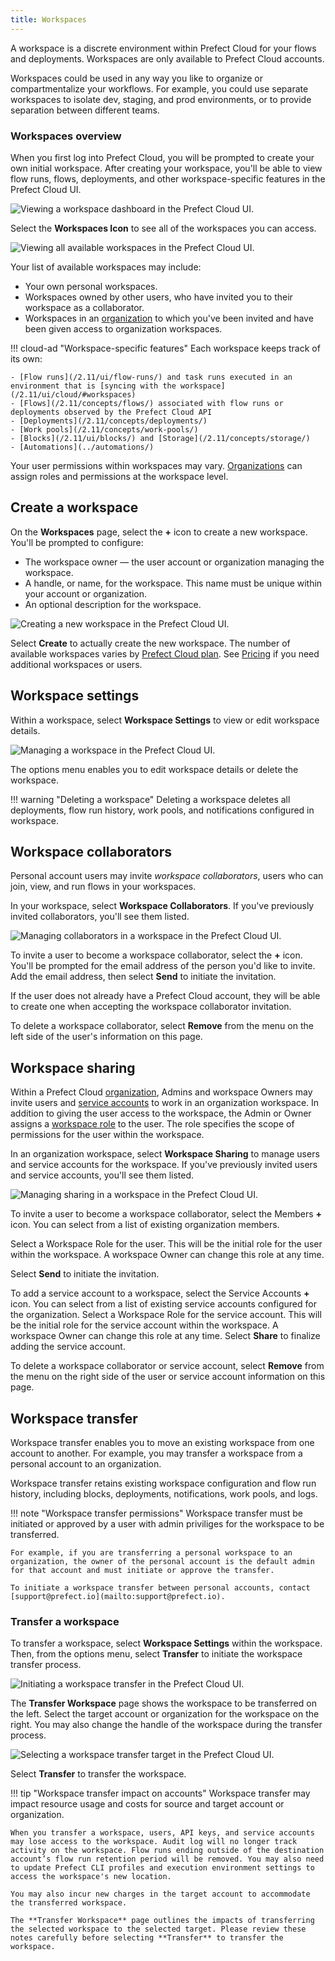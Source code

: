 ```yaml
---
title: Workspaces
---
```



A workspace is a discrete environment within Prefect Cloud for your flows and deployments. Workspaces are only available to Prefect Cloud accounts.

Workspaces could be used in any way you like to organize or compartmentalize your workflows. For example, you could use separate workspaces to isolate dev, staging, and prod environments, or to provide separation between different teams.

### Workspaces overview

When you first log into Prefect Cloud, you will be prompted to create your own initial workspace. After creating your workspace, you'll be able to view flow runs, flows, deployments, and other workspace-specific features in the Prefect Cloud UI.

![Viewing a workspace dashboard in the Prefect Cloud UI.](/2.11/img/ui/cloud-new-workspace.png)

Select the **Workspaces Icon** to see all of the workspaces you can access. 

![Viewing all available workspaces in the Prefect Cloud UI.](/2.11/img/ui/all-workspaces.png)

Your list of available workspaces may include:

- Your own personal workspaces.
- Workspaces owned by other users, who have invited you to their workspace as a collaborator.
- Workspaces in an [organization](/2.11/ui/organizations/) to which you've been invited and have been given access to organization workspaces.

!!! cloud-ad "Workspace-specific features"
    Each workspace keeps track of its own:

    - [Flow runs](/2.11/ui/flow-runs/) and task runs executed in an environment that is [syncing with the workspace](/2.11/ui/cloud/#workspaces)
    - [Flows](/2.11/concepts/flows/) associated with flow runs or deployments observed by the Prefect Cloud API
    - [Deployments](/2.11/concepts/deployments/)
    - [Work pools](/2.11/concepts/work-pools/)
    - [Blocks](/2.11/ui/blocks/) and [Storage](/2.11/concepts/storage/)
    - [Automations](../automations/)

Your user permissions within workspaces may vary. [Organizations](/2.11/ui/organizations/) can assign roles and permissions at the workspace level.

## Create a workspace

On the **Workspaces** page, select the **+** icon to create a new workspace. You'll be prompted to configure:

- The workspace owner &mdash; the user account or organization managing the workspace.
- A handle, or name, for the workspace. This name must be unique within your account or organization.
- An optional description for the workspace.

![Creating a new workspace in the Prefect Cloud UI.](/2.11/img/ui/create-workspace.png)

Select **Create** to actually create the new workspace. The number of available workspaces varies by [Prefect Cloud plan](https://www.prefect.io/pricing/). See [Pricing](https://www.prefect.io/pricing/) if you need additional workspaces or users. 

## Workspace settings

Within a workspace, select **Workspace Settings** to view or edit workspace details.  

![Managing a workspace in the Prefect Cloud UI.](/2.11/img/ui/workspace-settings.png)

The options menu enables you to edit workspace details or delete the workspace.

!!! warning "Deleting a workspace"
    Deleting a workspace deletes all deployments, flow run history, work pools, and notifications configured in workspace.

## Workspace collaborators

Personal account users may invite _workspace collaborators_, users who can join, view, and run flows in your workspaces.

In your workspace, select **Workspace Collaborators**. If you've previously invited collaborators, you'll see them listed.

![Managing collaborators in a workspace in the Prefect Cloud UI.](/2.11/img/ui/workspace-collaborators.png)

To invite a user to become a workspace collaborator, select the **+** icon. You'll be prompted for the email address of the person you'd like to invite. Add the email address, then select **Send** to initiate the invitation. 

If the user does not already have a Prefect Cloud account, they will be able to create one when accepting the workspace collaborator invitation.

To delete a workspace collaborator, select **Remove** from the menu on the left side of the user's information on this page.

## Workspace sharing <span class="badge orgs"></span>

Within a Prefect Cloud [organization](/2.11/ui/organizations/), Admins and workspace Owners may invite users and [service accounts](/2.11/ui/service-accounts/) to work in an organization workspace. In addition to giving the user access to the workspace, the Admin or Owner assigns a [workspace role](/2.11/ui/roles/) to the user. The role specifies the scope of permissions for the user within the workspace.

In an organization workspace, select **Workspace Sharing** to manage users and service accounts for the workspace. If you've previously invited users and service accounts, you'll see them listed.

![Managing sharing in a workspace in the Prefect Cloud UI.](/2.11/img/ui/workspace-sharing.png)

To invite a user to become a workspace collaborator, select the Members **+** icon. You can select from a list of existing organization members. 

Select a Workspace Role for the user. This will be the initial role for the user within the workspace. A workspace Owner can change this role at any time.

Select **Send** to initiate the invitation. 

To add a service account to a workspace, select the Service Accounts **+** icon. You can select from a list of existing service accounts configured for the organization. Select a Workspace Role for the service account. This will be the initial role for the service account within the workspace. A workspace Owner can change this role at any time. Select **Share** to finalize adding the service account.

To delete a workspace collaborator or service account, select **Remove** from the menu on the right side of the user or service account information on this page.

## Workspace transfer

Workspace transfer enables you to move an existing workspace from one account to another. For example, you may transfer a workspace from a personal account to an organization.

Workspace transfer retains existing workspace configuration and flow run history, including blocks, deployments, notifications, work pools, and logs. 

!!! note "Workspace transfer permissions"
    Workspace transfer must be initiated or approved by a user with admin priviliges for the workspace to be transferred.

    For example, if you are transferring a personal workspace to an organization, the owner of the personal account is the default admin for that account and must initiate or approve the transfer.

    To initiate a workspace transfer between personal accounts, contact [support@prefect.io](mailto:support@prefect.io).

### Transfer a workspace

To transfer a workspace, select **Workspace Settings** within the workspace. Then, from the options menu, select **Transfer** to initiate the workspace transfer process.

![Initiating a workspace transfer in the Prefect Cloud UI.](/2.11/img/ui/workspace-transfer.png)

The **Transfer Workspace** page shows the workspace to be transferred on the left. Select the target account or organization for the workspace on the right. You may also change the handle of the workspace during the transfer process.

![Selecting a workspace transfer target in the Prefect Cloud UI.](/2.11/img/ui/workspace-transfer-options.png)

Select **Transfer** to transfer the workspace. 

!!! tip "Workspace transfer impact on accounts"
    Workspace transfer may impact resource usage and costs for source and target account or organization. 

    When you transfer a workspace, users, API keys, and service accounts may lose access to the workspace. Audit log will no longer track activity on the workspace. Flow runs ending outside of the destination account’s flow run retention period will be removed. You may also need to update Prefect CLI profiles and execution environment settings to access the workspace's new location.

    You may also incur new charges in the target account to accommodate the transferred workspace.

    The **Transfer Workspace** page outlines the impacts of transferring the selected workspace to the selected target. Please review these notes carefully before selecting **Transfer** to transfer the workspace.